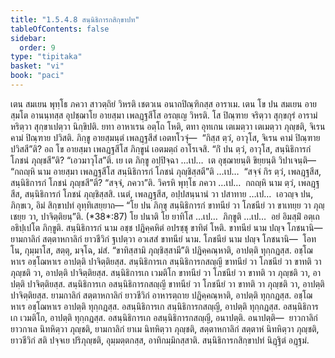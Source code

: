 ```yaml
---
title: "1.5.4.8 สนฺนิธิการกสิกฺขาปท"
tableOfContents: false
sidebar:
  order: 9
type: "tipitaka"
basket: "vi"
book: "paci"
---
```



<DynamicBreadcrumb />

<Division number="252" book="paci">

<Paragraph number="812" book="paci">
เตน สมเยน พุทฺโธ ภควา สาวตฺถิยํ วิหรติ เชตวเน อนาถปิณฺฑิกสฺส อาราเม. เตน โข ปน สมเยน อายสฺมโต อานนฺทสฺส อุปชฺฌาโย อายสฺมา เพลฏฺฐสีโส อรญฺเญ วิหรติ. โส ปิณฺฑาย จริตฺวา สุกฺขกุรํ อารามํ หริตฺวา สุกฺขาเปตฺวา นิกฺขิปติ. ยทา อาหาเรน อตฺโถ โหติ, ตทา อุทเกน เตเมตฺวา เตเมตฺวา ภุญฺชติ, จิเรน คามํ ปิณฺฑาย ปวิสติ. ภิกฺขู อายสฺมนฺตํ เพลฏฺฐสีสํ เอตทโวจุํ—  “กิสฺส ตฺวํ, อาวุโส, จิเรน คามํ ปิณฺฑาย ปวิสสี”ติ? อถ โข อายสฺมา เพลฏฺฐสีโส ภิกฺขูนํ เอตมตฺถํ อาโรเจสิ. “กิํ ปน ตฺวํ, อาวุโส, สนฺนิธิการกํ โภชนํ ภุญฺชสี”ติ? “เอวมาวุโส”ติ.
</Paragraph>

<Paragraph number="813" book="paci">
เย เต ภิกฺขู อปฺปิจฺฉา …เป…  เต อุชฺฌายนฺติ ขิยฺยนฺติ วิปาเจนฺติ—  “กถญฺหิ นาม อายสฺมา เพลฏฺฐสีโส สนฺนิธิการกํ โภชนํ ภุญฺชิสฺสตี”ติ …เป…  “สจฺจํ กิร ตฺวํ, เพลฏฺฐสีส, สนฺนิธิการกํ โภชนํ ภุญฺชสี”ติ? “สจฺจํ, ภควา”ติ. วิครหิ พุทฺโธ ภควา …เป…  กถญฺหิ นาม ตฺวํ, เพลฏฺฐสีส, สนฺนิธิการกํ โภชนํ ภุญฺชิสฺสสิ. เนตํ, เพลฏฺฐสีส, อปฺปสนฺนานํ วา ปสาทาย …เป…  เอวญฺจ ปน, ภิกฺขเว, อิมํ สิกฺขาปทํ อุทฺทิเสยฺยาถ—
</Paragraph>

</Division>
<Division number="253" book="paci">

<Paragraph number="814" book="paci">
<Emphasis>“โย ปน ภิกฺขุ สนฺนิธิการกํ ขาทนียํ วา โภชนียํ วา ขาเทยฺย วา ภุญฺเชยฺย วา, ปาจิตฺติยนฺ”</Emphasis>ติ. (*38*:<Emphasis>87</Emphasis>)
</Paragraph>

</Division>
<Division number="254" book="paci">

<Paragraph number="815" book="paci">
<Emphasis>โย ปนา</Emphasis>ติ โย ยาทิโส …เป…  <Emphasis>ภิกฺขู</Emphasis>ติ …เป…  อยํ อิมสฺมิํ อตฺเถ อธิปฺเปโต ภิกฺขูติ.
</Paragraph>

<Paragraph number="816" book="paci">
<Emphasis>สนฺนิธิการกํ</Emphasis> นาม อชฺช ปฏิคฺคหิตํ อปรชฺชุ ขาทิตํ โหติ.
</Paragraph>

<Paragraph number="817" book="paci">
<Emphasis>ขาทนียํ</Emphasis> นาม ปญฺจ โภชนานิ—  ยามกาลิกํ สตฺตาหกาลิกํ ยาวชีวิกํ ฐเปตฺวา อวเสสํ ขาทนียํ นาม.
</Paragraph>

<Paragraph number="818" book="paci">
<Emphasis>โภชนียํ</Emphasis> นาม ปญฺจ โภชนานิ—  โอทโน, กุมฺมาโส, สตฺตุ, มจฺโฉ, มํสํ.
</Paragraph>

<Paragraph number="819" book="paci">
“ขาทิสฺสามิ ภุญฺชิสฺสามี”ติ ปฏิคฺคณฺหาติ, อาปตฺติ ทุกฺกฏสฺส. อชฺโฌหาเร อชฺโฌหาเร อาปตฺติ ปาจิตฺติยสฺส.
</Paragraph>

</Division>
<Division number="255" book="paci">

<Paragraph number="820" book="paci">
สนฺนิธิการเก สนฺนิธิการกสญฺญี ขาทนียํ วา โภชนียํ วา ขาทติ วา ภุญฺชติ วา, อาปตฺติ ปาจิตฺติยสฺส. สนฺนิธิการเก เวมติโก ขาทนียํ วา โภชนียํ วา ขาทติ วา ภุญฺชติ วา, อาปตฺติ ปาจิตฺติยสฺส. สนฺนิธิการเก อสนฺนิธิการกสญฺญี ขาทนียํ วา โภชนียํ วา ขาทติ วา ภุญฺชติ วา, อาปตฺติ ปาจิตฺติยสฺส.
</Paragraph>

<Paragraph number="821" book="paci">
ยามกาลิกํ สตฺตาหกาลิกํ ยาวชีวิกํ อาหารตฺถาย ปฏิคฺคณฺหาติ, อาปตฺติ ทุกฺกฏสฺส. อชฺโฌหาเร อชฺโฌหาเร อาปตฺติ ทุกฺกฏสฺส. อสนฺนิธิการเก สนฺนิธิการกสญฺญี, อาปตฺติ ทุกฺกฏสฺส. อสนฺนิธิการเก เวมติโก, อาปตฺติ ทุกฺกฏสฺส. อสนฺนิธิการเก อสนฺนิธิการกสญฺญี, อนาปตฺติ.
</Paragraph>

</Division>
<Division number="256" book="paci">

<Paragraph number="822" book="paci">
อนาปตฺติ—  ยาวกาลิกํ ยาวกาเล นิทหิตฺวา ภุญฺชติ, ยามกาลิกํ ยาเม นิทหิตฺวา ภุญฺชติ, สตฺตาหกาลิกํ สตฺตาหํ นิทหิตฺวา ภุญฺชติ, ยาวชีวิกํ สติ ปจฺจเย ปริภุญฺชติ, อุมฺมตฺตกสฺส, อาทิกมฺมิกสฺสาติ.

</Paragraph>
</Division>

<Paragraph number="823" type="center" book="paci">
สนฺนิธิการกสิกฺขาปทํ นิฏฺฐิตํ อฏฺฐมํ.
</Paragraph>